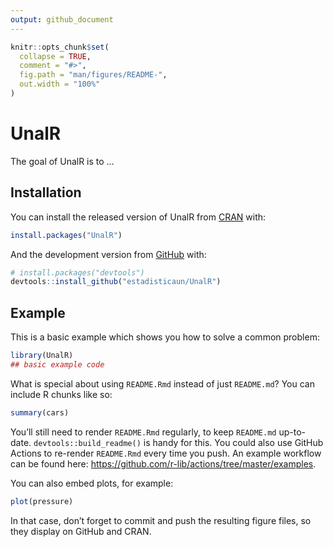 ```yaml
---
output: github_document
---
```


<!-- README.md is generated from README.Rmd. Please edit that file -->

```r
knitr::opts_chunk$set(
  collapse = TRUE,
  comment = "#>",
  fig.path = "man/figures/README-",
  out.width = "100%"
)
```

# UnalR

<!-- badges: start -->
<!-- badges: end -->

The goal of UnalR is to ...

## Installation

You can install the released version of UnalR from [CRAN](https://CRAN.R-project.org) with:

``` r
install.packages("UnalR")
```

And the development version from [GitHub](https://github.com/) with:

``` r
# install.packages("devtools")
devtools::install_github("estadisticaun/UnalR")
```
## Example

This is a basic example which shows you how to solve a common problem:

```r
library(UnalR)
## basic example code
```

What is special about using `README.Rmd` instead of just `README.md`? You can include R chunks like so:

```r
summary(cars)
```

You'll still need to render `README.Rmd` regularly, to keep `README.md` up-to-date. `devtools::build_readme()` is handy for this. You could also use GitHub Actions to re-render `README.Rmd` every time you push. An example workflow can be found here: <https://github.com/r-lib/actions/tree/master/examples>.

You can also embed plots, for example:

```r
plot(pressure)
```

In that case, don't forget to commit and push the resulting figure files, so they display on GitHub and CRAN.
